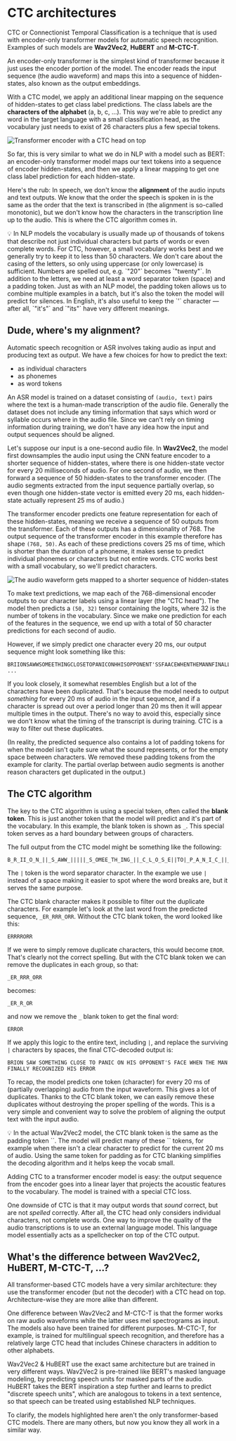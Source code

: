 <!-- TODO: remove before merge -->

# CTC architectures

CTC or Connectionist Temporal Classification is a technique that is used with encoder-only transformer models for automatic speech recognition. Examples of such models are **Wav2Vec2**, **HuBERT** and **M-CTC-T**.

An encoder-only transformer is the simplest kind of transformer because it just uses the encoder portion of the model. The encoder reads the input sequence (the audio waveform) and maps this into a sequence of hidden-states, also known as the output embeddings.

With a CTC model, we apply an additional linear mapping on the sequence of hidden-states to get class label predictions. The class labels are the **characters of the alphabet** (a, b, c, …). This way we're able to predict any word in the target language with a small classification head, as the vocabulary just needs to exist of 26 characters plus a few special tokens.

<div class="flex justify-center">
    <img src="https://huggingface.co/datasets/huggingface-course/audio-course-images/resolve/main/wav2vec2-ctc.png" alt="Transformer encoder with a CTC head on top">
</div>

So far, this is very similar to what we do in NLP with a model such as BERT: an encoder-only transformer model  maps our text tokens into a sequence of encoder hidden-states, and then we apply a linear mapping to get one class label prediction for each hidden-state.

Here's the rub: In speech, we don't know the **alignment** of the audio inputs and text outputs. We know that the order the speech is spoken in is the same as the order that the text is transcribed in (the alignment is so-called monotonic), but we don't know how the characters in the transcription line up to the audio. This is where the CTC algorithm comes in.

<Tip>
💡 In NLP models the vocabulary is usually made up of thousands of tokens that describe not just individual characters but parts of words or even complete words. For CTC, however, a small vocabulary works best and we generally try to keep it to less than 50 characters. We don't care about the casing of the letters, so only using uppercase (or only lowercase) is sufficient. Numbers are spelled out, e.g. `"20"` becomes `"twenty"`. In addition to the letters, we need at least a word separator token (space) and a padding token. Just as with an NLP model, the padding token allows us to combine multiple examples in a batch, but it's also the token the model will predict for silences. In English, it's also useful to keep the `'` character — after all, `"it's"` and `"its"` have very different meanings.
</Tip>

## Dude, where's my alignment?

Automatic speech recognition or ASR involves taking audio as input and producing text as output. We have a few choices for how to predict the text:

- as individual characters
- as phonemes
- as word tokens

An ASR model is trained on a dataset consisting of `(audio, text)` pairs where the text is a human-made transcription of the audio file. Generally the dataset does not include any timing information that says which word or syllable occurs where in the audio file. Since we can't rely on timing information during training, we don't have any idea how the input and output sequences should be aligned.

Let's suppose our input is a one-second audio file. In **Wav2Vec2**, the model first downsamples the audio input using the CNN feature encoder to a shorter sequence of hidden-states, where there is one hidden-state vector for every 20 milliseconds of audio. For one second of audio, we then forward a sequence of 50 hidden-states to the transformer encoder.  (The audio segments extracted from the input sequence partially overlap, so even though one hidden-state vector is emitted every 20 ms, each hidden-state actually represent 25 ms of audio.)

The transformer encoder predicts one feature representation for each of these hidden-states, meaning we receive a sequence of 50 outputs from the transformer. Each of these outputs has a dimensionality of 768. The output sequence of the transformer encoder in this example therefore has shape `(768, 50)`. As each of these predictions covers 25 ms of time, which is shorter than the duration of a phoneme, it makes sense to predict individual phonemes or characters but not entire words. CTC works best with a small vocabulary, so we'll predict characters.

<div class="flex justify-center">
    <img src="https://huggingface.co/datasets/huggingface-course/audio-course-images/resolve/main/cnn-feature-encoder.png" alt="The audio waveform gets mapped to a shorter sequence of hidden-states">
</div>

To make text predictions, we map each of the 768-dimensional encoder outputs to our character labels using a linear layer (the "CTC head"). The model then predicts a `(50, 32)` tensor containing the logits, where 32 is the number of tokens in the vocabulary. Since we make one prediction for each of the features in the sequence, we end up with a total of 50 character predictions for each second of audio.

However, if we simply predict one character every 20 ms, our output sequence might look something like this:

```text
BRIIONSAWWSOMEETHINGCLOSETOPANICONHHISOPPONENT'SSFAACEWHENTHEMANNFINALLLYRREECOGGNNIIZEDHHISSERRRRORR ...
```

If you look closely, it somewhat resembles English but a lot of the characters have been duplicated. That's because the model needs to output *something* for every 20 ms of audio in the input sequence, and if a character is spread out over a period longer than 20 ms then it will appear multiple times in the output. There's no way to avoid this, especially since we don't know what the timing of the transcript is during training. CTC is a way to filter out these duplicates.

(In reality, the predicted sequence also contains a lot of padding tokens for when the model isn't quite sure what the sound represents, or for the empty space between characters. We removed these padding tokens from the example for clarity. The partial overlap between audio segments is another reason characters get duplicated in the output.)

## The CTC algorithm

The key to the CTC algorithm is using a special token, often called the **blank token**. This is just another token that the model will predict and it's part of the vocabulary. In this example, the blank token is shown as `_`. This special token serves as a hard boundary between groups of characters.

The full output from the CTC model might be something like the following:

```text
B_R_II_O_N_||_S_AWW_|||||_S_OMEE_TH_ING_||_C_L_O_S_E||TO|_P_A_N_I_C_||_ON||HHI_S||_OP_P_O_N_EN_T_'SS||_F_AA_C_E||_W_H_EN||THE||M_A_NN_||||_F_I_N_AL_LL_Y||||_RREE_C_O_GG_NN_II_Z_ED|||HHISS|||_ER_RRR_ORR||||
```

The `|` token is the word separator character. In the example we use `|` instead of a space making it easier to spot where the word breaks are, but it serves the same purpose.

The CTC blank character makes it possible to filter out the duplicate characters. For example let's look at the last word from the predicted sequence, `_ER_RRR_ORR`. Without the CTC blank token, the word looked like this:

```text
ERRRRORR
```

If we were to simply remove duplicate characters, this would become `EROR`. That's clearly not the correct spelling. But with the CTC blank token we can remove the duplicates in each group, so that:

```text
_ER_RRR_ORR
```

becomes:

```text
_ER_R_OR
```

and now we remove the `_` blank token to get the final word:

```text
ERROR
```

If we apply this logic to the entire text, including `|`, and replace the surviving `|` characters by spaces, the final CTC-decoded output is:

```text
BRION SAW SOMETHING CLOSE TO PANIC ON HIS OPPONENT'S FACE WHEN THE MAN FINALLY RECOGNIZED HIS ERROR
```

To recap, the model predicts one token (character) for every 20 ms of (partially overlapping) audio from the input waveform. This gives a lot of duplicates. Thanks to the CTC blank token, we can easily remove these duplicates without destroying the proper spelling of the words. This is a very simple and convenient way to solve the problem of aligning the output text with the input audio.

<Tip>
💡 In the actual Wav2Vec2 model, the CTC blank token is the same as the padding token `<pad>`. The model will predict many of these `<pad>` tokens, for example when there isn't a clear character to predict for the current 20 ms of audio. Using the same token for padding as for CTC blanking simplifies the decoding algorithm and it helps keep the vocab small.
</Tip>

Adding CTC to a transformer encoder model is easy: the output sequence from the encoder goes into a linear layer that projects the acoustic features to the vocabulary. The model is trained with a special CTC loss.

One downside of CTC is that it may output words that *sound* correct, but are not *spelled* correctly. After all, the CTC head only considers individual characters, not complete words. One way to improve the quality of the audio transcriptions is to use an external language model. This language model essentially acts as a spellchecker on top of the CTC output.

## What's the difference between Wav2Vec2, HuBERT, M-CTC-T, ...?

All transformer-based CTC models have a very similar architecture: they use the transformer encoder (but not the decoder) with a CTC head on top. Architecture-wise they are more alike than different.

One difference between Wav2Vec2 and M-CTC-T is that the former works on raw audio waveforms while the latter uses mel spectrograms as input. The models also have been trained for different purposes. M-CTC-T, for example, is trained for multilingual speech recognition, and therefore has a relatively large CTC head that includes Chinese characters in addition to other alphabets.

Wav2Vec2 & HuBERT use the exact same architecture but are trained in very different ways. Wav2Vec2 is pre-trained like BERT's masked language modeling, by predicting speech units for masked parts of the audio. HuBERT takes the BERT inspiration a step further and learns to predict "discrete speech units", which are analogous to tokens in a text sentence, so that speech can be treated using established NLP techniques.

To clarify, the models highlighted here aren't the only transformer-based CTC models. There are many others, but now you know they all work in a similar way.

<!-- TODO: remove before merge -->
